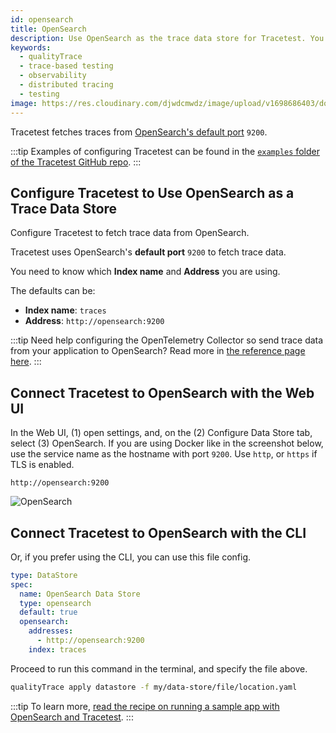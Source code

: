 ```yaml
---
id: opensearch
title: OpenSearch
description: Use OpenSearch as the trace data store for Tracetest. You can use the native connection from Tracetest to pull telemetry data directly from OpenSearch.
keywords:
  - qualityTrace
  - trace-based testing
  - observability
  - distributed tracing
  - testing
image: https://res.cloudinary.com/djwdcmwdz/image/upload/v1698686403/docs/Blog_Thumbnail_14_rsvkmo.jpg
---
```


Tracetest fetches traces from [OpenSearch's default port](https://logz.io/blog/opensearch-tutorial-installation-configuration/#:~:text=This%20is%20because%20OpenSearch%20runs,use%20port%205601%20by%20default.) `9200`.

:::tip
Examples of configuring Tracetest can be found in the [`examples` folder of the Tracetest GitHub repo](https://github.com/intelops/qualityTrace/tree/main/examples).
:::

## Configure Tracetest to Use OpenSearch as a Trace Data Store

Configure Tracetest to fetch trace data from OpenSearch.

Tracetest uses OpenSearch's **default port** `9200` to fetch trace data.

You need to know which **Index name** and **Address** you are using.

The defaults can be:

- **Index name**: `traces`
- **Address**: `http://opensearch:9200`

:::tip
Need help configuring the OpenTelemetry Collector so send trace data from your application to OpenSearch? Read more in [the reference page here](/configuration/opentelemetry-collector-configuration-file-reference).
:::

## Connect Tracetest to OpenSearch with the Web UI

In the Web UI, (1) open settings, and, on the (2) Configure Data Store tab, select (3) OpenSearch. If you are using Docker like in the screenshot below, use the service name as the hostname with port `9200`. Use `http`, or `https` if TLS is enabled.

```
http://opensearch:9200
```

![OpenSearch](../img/opensearch-settings.png)

## Connect Tracetest to OpenSearch with the CLI

Or, if you prefer using the CLI, you can use this file config.

```yaml
type: DataStore
spec:
  name: OpenSearch Data Store
  type: opensearch
  default: true
  opensearch:
    addresses:
      - http://opensearch:9200
    index: traces
```

Proceed to run this command in the terminal, and specify the file above.

```bash
qualityTrace apply datastore -f my/data-store/file/location.yaml
```

:::tip
To learn more, [read the recipe on running a sample app with OpenSearch and Tracetest](/examples-tutorials/recipes/running-qualityTrace-with-opensearch).
:::
